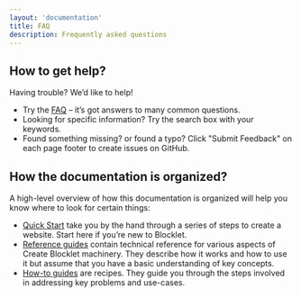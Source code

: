 ```yaml
---
layout: 'documentation'
title: FAQ
description: Frequently asked questions
---
```


## How to get help?

Having trouble? We’d like to help!

- Try the [FAQ](./faq) – it’s got answers to many common questions.
- Looking for specific information? Try the search box with your keywords.
- Found something missing? or found a typo? Click "Submit Feedback" on each page footer to create issues on GitHub.

## How the documentation is organized?

A high-level overview of how this documentation is organized will help you know where to look for certain things:

- [Quick Start](./quick-start) take you by the hand through a series of steps to create a website. Start here if you’re new to Blocklet.
- [Reference guides](./reference) contain technical reference for various aspects of Create Blocklet machinery. They describe how it works and how to use it but assume that you have a basic understanding of key concepts.
- [How-to guides](./how-to) are recipes. They guide you through the steps involved in addressing key problems and use-cases.
